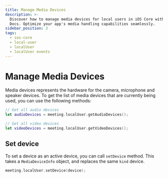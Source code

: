 ```yaml
---
title: Manage Media Devices
description: >-
  Discover how to manage media devices for local users in iOS Core with Dyte
  Docs. Optimize your app's media handling capabilities seamlessly.
sidebar_position: 3
tags:
  - ios-core
  - local-user
  - localUser
  - localUser events
---
```


# Manage Media Devices

Media devices represents the hardware for the camera, microphone and speaker
devices. To get the list of media devices that are currently being used, you can
use the following methods:

```swift
// Get all audio devices
let audioDevices = meeting.localUser.getAudioDevices();

// Get all video devices
let videoDevices = meeting.localUser.getVideoDevices();
```

## Set device

To set a device as an active device, you can call `setDevice` method. This takes
a `MediaDeviceInfo` object, and replaces the same `kind` device.

```swift
meeting.localUser.setDevice(device);
```

<head>
  <title>iOS Core Manage Media Devices</title>
  <meta
    name="description"
    content="Discover how to manage media devices for local users in iOS Core with Fleet Stack Documentation. Optimize your app's media handling capabilities seamlessly."
  />
</head>
